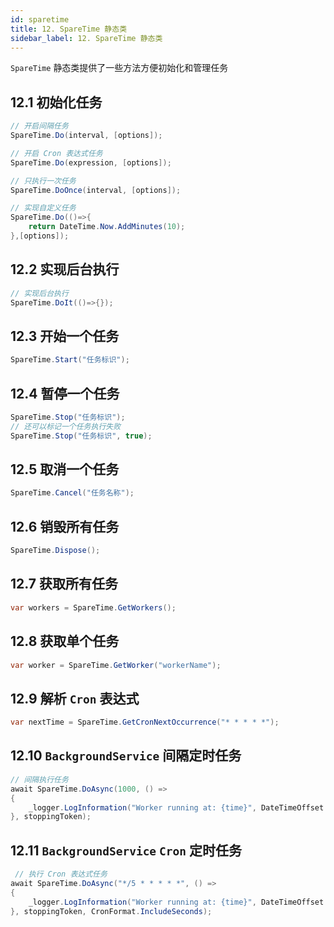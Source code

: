 ```yaml
---
id: sparetime
title: 12. SpareTime 静态类
sidebar_label: 12. SpareTime 静态类
---
```


`SpareTime` 静态类提供了一些方法方便初始化和管理任务

## 12.1 初始化任务

```cs
// 开启间隔任务
SpareTime.Do(interval, [options]);

// 开启 Cron 表达式任务
SpareTime.Do(expression, [options]);

// 只执行一次任务
SpareTime.DoOnce(interval, [options]);

// 实现自定义任务
SpareTime.Do(()=>{
    return DateTime.Now.AddMinutes(10);
},[options]);
```

## 12.2 实现后台执行

```cs
// 实现后台执行
SpareTime.DoIt(()=>{});
```

## 12.3 开始一个任务

```cs
SpareTime.Start("任务标识");
```

## 12.4 暂停一个任务

```cs
SpareTime.Stop("任务标识");
// 还可以标记一个任务执行失败
SpareTime.Stop("任务标识", true);
```

## 12.5 取消一个任务

```cs
SpareTime.Cancel("任务名称");
```

## 12.6 销毁所有任务

```cs
SpareTime.Dispose();
```

## 12.7 获取所有任务

```cs
var workers = SpareTime.GetWorkers();
```

## 12.8 获取单个任务

```cs
var worker = SpareTime.GetWorker("workerName");
```

## 12.9 解析 `Cron` 表达式

```cs
var nextTime = SpareTime.GetCronNextOccurrence("* * * * *");
```

## 12.10 `BackgroundService` 间隔定时任务

```cs
// 间隔执行任务
await SpareTime.DoAsync(1000, () =>
{
    _logger.LogInformation("Worker running at: {time}", DateTimeOffset.Now);
}, stoppingToken);
```

## 12.11 `BackgroundService` `Cron` 定时任务

```cs
 // 执行 Cron 表达式任务
await SpareTime.DoAsync("*/5 * * * * *", () =>
{
    _logger.LogInformation("Worker running at: {time}", DateTimeOffset.Now);
}, stoppingToken, CronFormat.IncludeSeconds);
```
